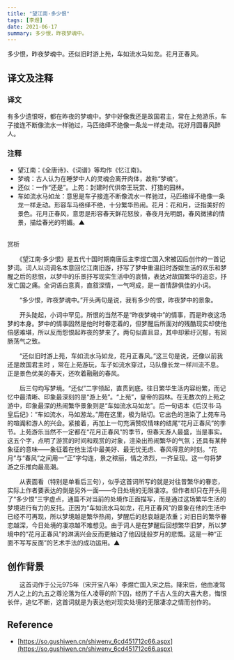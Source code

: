 ```yaml
---
title: "望江南·多少恨"
tags: [李煜]
date: 2021-06-17
summary: 多少恨，昨夜梦魂中。
---
```


多少恨，昨夜梦魂中。还似旧时游上苑，车如流水马如龙。花月正春风。

## 译文及注释

### 译文

有多少遗恨呀，都在昨夜的梦魂中。梦中好像我还是故国君主，常在上苑游乐，车子接连不断像流水一样驰过，马匹络绎不绝像一条龙一样走动。花好月圆春风醉人。

### 注释

- 望江南：《全唐诗》、《词谱》等均作《忆江南》。
- 梦魂：古人认为在睡梦中人的灵魂会离开肉体，故称“梦魂”。
- 还似：一作“还是”。上苑：封建时代供帝王玩赏、打猎的园林。
- 车如流水马如龙：意思是车子接连不断像流水一样驰过，马匹络绎不绝像一条龙一样走动。形容车马络绎不绝，十分繁华热闹。花月：花和月，泛指美好的景色。花月正春风，意思是形容春天鲜花怒放，春夜月光明朗，春风微拂的情景，描绘春光的明媚。▲

## 
赏析

　　《望江南·多少恨》是五代十国时期南唐后主李煜亡国入宋被囚后创作的一首记梦词。词人以词调名本意回忆江南旧游，抒写了梦中重温旧时游娱生活的欢乐和梦醒之后的悲恨，以梦中的乐景抒写现实生活中的哀情，表达对故国繁华的追恋，抒发亡国之痛。全词语白意真，直叙深情，一气呵成，是一首情辞俱佳的小词。

　　“多少恨，昨夜梦魂中。”开头两句是说，我有多少的恨，昨夜梦中的景象。

　　开头陡起，小词中罕见。所恨的当然不是“昨夜梦魂中”的情事，而是昨夜这场梦的本身。梦中的情事固然是他时时眷恋着的，但梦醒后所面对的残酷现实却使他倍感难堪，所以反而怨恨起昨夜的梦来了。两句似直且显，其中却萦纡沉郁，有回肠荡气之致。

　　“还似旧时游上苑，车如流水马如龙，花月正春风。”这三句是说，还像以前我还是故国君主时 ，常在上苑游玩，车子如流水穿过，马队像长龙一样川流不息。正是景色优美的春天，还吹着融融的春风。

　　后三句均写梦境。“还似”二字领起，直贯到底。往日繁华生活内容纷繁，而记忆中最清晰、印象最深刻的是“游上苑”。“上苑”，皇帝的园林。在无数次的上苑之游中，印象最深的热闹繁华景象则是“车如流水马如龙”。后一句语本《后汉书·马皇后纪》：“车如流水，马如游龙。”用在这里，极为贴切。它出色的渲染了上苑车马的喧阗和游人的兴会。紧接着，再加上一句充满赞叹情味的结尾“花月正春风”的季节。上苑游乐当然不一定都在“花月正春风”的季节，但春天游人最盛，当是事实。这五个字，点明了游赏的时间和观赏的对象，渲染出热闹繁华的气氛；还具有某种象征的意味——象征着在他生活中最美好、最无忧无虑、春风得意的时刻。“花月”与“春风”之间用一“正”字勾连，景之秾丽，情之浓烈，一齐呈现。这一句将梦游之乐推向最高潮。

　　从表面看（特别是单看后三句），似乎这首词所写的就是对往昔繁华的眷恋，实际上作者要表达的倒是另外一面——今日处境的无限凄凉。但作者却只在开头用了“多少恨”三字虚点，通篇不对当前的处境作正面描写，而是通过这场繁华生活的梦境进行有力的反托。正因为“车如流水马如龙，花月正春风”的景象在他的生活中已经不可再现，所以梦境越是繁华热闹，梦醒后的悲哀越是浓重；对旧日的繁华眷恋越深，今日处境的凄凉越不难想见。由于词人是在梦醒后回想繁华旧梦，所以梦境中的“花月正春风”的淋漓兴会反而更触动了他囚徒般岁月的悲慨。这是一种“正面不写写反面”的艺术手法的成功运用。▲

## 创作背景

　　这首词作于公元975年（宋开宝八年）李煜亡国入宋之后。降宋后，他由凌驾万人之上的九五之尊沦落为任人凌辱的阶下囚，经历了千古人生的大喜大悲，悔恨长伴，追忆不断，这首词就是为表达他对现实处境的无限凄凉之情而创作的。

## Reference

- [https://so.gushiwen.cn/shiwenv_6cd451712c66.aspx](https://so.gushiwen.cn/shiwenv_6cd451712c66.aspx)